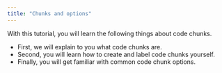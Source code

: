 ```yaml
---
title: "Chunks and options"
---
```


With this tutorial, you will learn the following things about code chunks.

-   First, we will explain to you what code chunks are.
-   Second, you will learn how to create and label code chunks yourself.
-   Finally, you will get familiar with common code chunk options.
